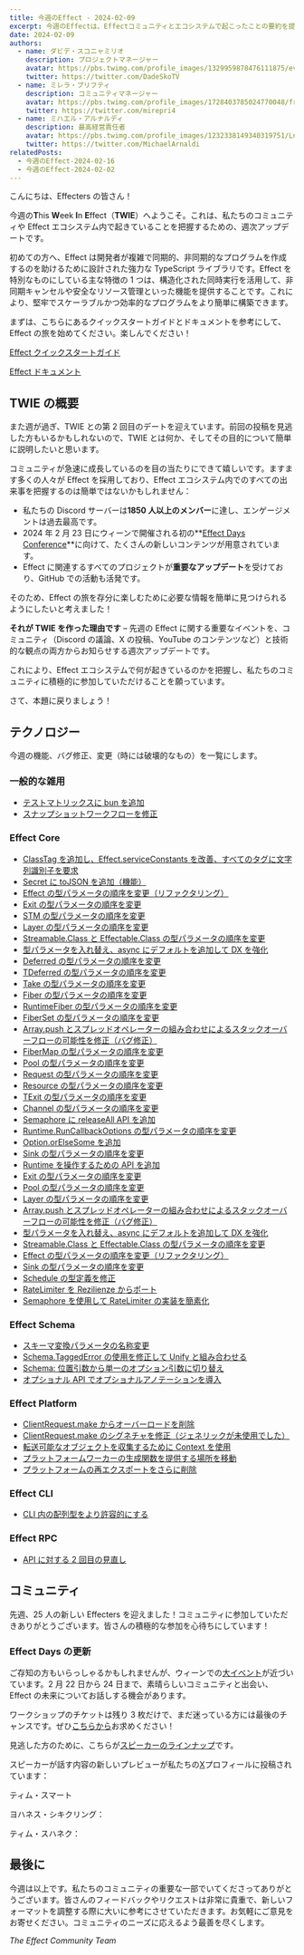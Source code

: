 ```yaml
---
title: 今週のEffect - 2024-02-09
excerpt: 今週のEffectは、Effectコミュニティとエコシステムで起こったことの要約を提供する週刊ブログ記事です。すべてのニュース、機能、変更を把握するのに役立ちます！
date: 2024-02-09
authors:
  - name: ダビデ・スコニャミリオ
    description: プロジェクトマネージャー
    avatar: https://pbs.twimg.com/profile_images/1329959878476111875/evHG8VX6_400x400.jpg
    twitter: https://twitter.com/DadeSkoTV
  - name: ミレラ・プリフティ
    description: コミュニティマネージャー
    avatar: https://pbs.twimg.com/profile_images/1728403785024770048/frKphayT_400x400.jpg
    twitter: https://twitter.com/mirepri4
  - name: ミハエル・アルナルディ
    description: 最高経営責任者
    avatar: https://pbs.twimg.com/profile_images/1232338149340319751/Ln9nNWyk_400x400.jpg
    twitter: https://twitter.com/MichaelArnaldi
relatedPosts:
  - 今週のEffect-2024-02-16
  - 今週のEffect-2024-02-02
---
```



こんにちは、Effecters の皆さん！

今週の**T**his **W**eek **I**n **E**ffect（**TWIE**）へようこそ。これは、私たちのコミュニティや Effect エコシステム内で起きていることを把握するための、週次アップデートです。

初めての方へ、Effect は開発者が複雑で同期的、非同期的なプログラムを作成するのを助けるために設計された強力な TypeScript ライブラリです。Effect を特別なものにしている主な特徴の 1 つは、構造化された同時実行を活用して、非同期キャンセルや安全なリソース管理といった機能を提供することです。これにより、堅牢でスケーラブルかつ効率的なプログラムをより簡単に構築できます。

まずは、こちらにあるクイックスタートガイドとドキュメントを参考にして、Effect の旅を始めてください。楽しんでください！

[Effect クイックスタートガイド](/docs/quickstart)

[Effect ドキュメント](/docs/introduction)

## TWIE の概要

また週が過ぎ、TWIE との第 2 回目のデートを迎えています。前回の投稿を見逃した方もいるかもしれないので、TWIE とは何か、そしてその目的について簡単に説明したいと思います。

コミュニティが急速に成長しているのを目の当たりにできて嬉しいです。ますます多くの人々が Effect を採用しており、Effect エコシステム内でのすべての出来事を把握するのは簡単ではないかもしれません：

- 私たちの Discord サーバーは**1850 人以上のメンバー**に達し、エンゲージメントは過去最高です。
- 2024 年 2 月 23 日にウィーンで開催される初の**[Effect Days Conference](/events/effect-days)**に向けて、たくさんの新しいコンテンツが用意されています。
- Effect に関連するすべてのプロジェクトが**重要なアップデート**を受けており、GitHub での活動も活発です。

そのため、Effect の旅を存分に楽しむために必要な情報を簡単に見つけられるようにしたいと考えました！

**それが TWIE を作った理由です** – 先週の Effect に関する重要なイベントを、コミュニティ（Discord の議論、X の投稿、YouTube のコンテンツなど）と技術的な観点の両方からお知らせする週次アップデートです。

これにより、Effect エコシステムで何が起きているのかを把握し、私たちのコミュニティに積極的に参加していただけることを願っています。

さて、本題に戻りましょう！

## テクノロジー

今週の機能、バグ修正、変更（時には破壊的なもの）を一覧にします。

### 一般的な雑用

- [テストマトリックスに bun を追加](https://github.com/Effect-TS/effect/pull/2030)
- [スナップショットワークフローを修正](https://github.com/Effect-TS/effect/pull/2051)

### Effect Core

- [ClassTag を追加し、Effect.serviceConstants を改善、すべてのタグに文字列識別子を要求](https://github.com/Effect-TS/effect/pull/2028)
- [Secret に toJSON を追加（機能）](https://github.com/Effect-TS/effect/pull/2033)
- [Effect の型パラメータの順序を変更（リファクタリング）](https://github.com/Effect-TS/effect/pull/2034)
- [Exit の型パラメータの順序を変更](https://github.com/Effect-TS/effect/pull/2035)
- [STM の型パラメータの順序を変更](https://github.com/Effect-TS/effect/pull/2043)
- [Layer の型パラメータの順序を変更](https://github.com/Effect-TS/effect/pull/2044)
- [Streamable.Class と Effectable.Class の型パラメータの順序を変更](https://github.com/Effect-TS/effect/pull/2045)
- [型パラメータを入れ替え、async にデフォルトを追加して DX を強化](https://github.com/Effect-TS/effect/pull/2046)
- [Deferred の型パラメータの順序を変更](https://github.com/Effect-TS/effect/pull/2050)
- [TDeferred の型パラメータの順序を変更](https://github.com/Effect-TS/effect/pull/2052)
- [Take の型パラメータの順序を変更](https://github.com/Effect-TS/effect/pull/2053)
- [Fiber の型パラメータの順序を変更](https://github.com/Effect-TS/effect/pull/2054)
- [RuntimeFiber の型パラメータの順序を変更](https://github.com/Effect-TS/effect/pull/2055)
- [FiberSet の型パラメータの順序を変更](https://github.com/Effect-TS/effect/pull/2056)
- [Array.push とスプレッドオペレーターの組み合わせによるスタックオーバーフローの可能性を修正（バグ修正）](https://github.com/Effect-TS/effect/pull/2057)
- [FiberMap の型パラメータの順序を変更](https://github.com/Effect-TS/effect/pull/2058)
- [Pool の型パラメータの順序を変更](https://github.com/Effect-TS/effect/pull/2059)
- [Request の型パラメータの順序を変更](https://github.com/Effect-TS/effect/pull/2060)
- [Resource の型パラメータの順序を変更](https://github.com/Effect-TS/effect/pull/2061)
- [TExit の型パラメータの順序を変更](https://github.com/Effect-TS/effect/pull/2062)
- [Channel の型パラメータの順序を変更](https://github.com/Effect-TS/effect/pull/2063)
- [Semaphore に releaseAll API を追加](https://github.com/Effect-TS/effect/pull/2067)
- [Runtime.RunCallbackOptions の型パラメータの順序を変更](https://github.com/Effect-TS/effect/pull/2069)
- [Option.orElseSome を追加](https://github.com/Effect-TS/effect/pull/2071)
- [Sink の型パラメータの順序を変更](https://github.com/Effect-TS/effect/pull/2073)
- [Runtime を操作するための API を追加](https://github.com/Effect-TS/effect/pull/2075)
- [Exit の型パラメータの順序を変更](https://github.com/Effect-TS/effect/pull/2035)
- [Pool の型パラメータの順序を変更](https://github.com/Effect-TS/effect/pull/2059)
- [Layer の型パラメータの順序を変更](https://github.com/Effect-TS/effect/pull/2044)
- [Array.push とスプレッドオペレーターの組み合わせによるスタックオーバーフローの可能性を修正（バグ修正）](https://github.com/Effect-TS/effect/pull/2057)
- [型パラメータを入れ替え、async にデフォルトを追加して DX を強化](https://github.com/Effect-TS/effect/pull/2046)
- [Streamable.Class と Effectable.Class の型パラメータの順序を変更](https://github.com/Effect-TS/effect/pull/2045)
- [Effect の型パラメータの順序を変更（リファクタリング）](https://github.com/Effect-TS/effect/pull/2034)
- [Sink の型パラメータの順序を変更](https://github.com/Effect-TS/effect/pull/2073)
- [Schedule の型定義を修正](https://github.com/Effect-TS/effect/pull/2085)
- [RateLimiter を Rezilienze からポート](https://github.com/Effect-TS/effect/pull/2083)
- [Semaphore を使用して RateLimiter の実装を簡素化](https://github.com/Effect-TS/effect/pull/2084)

### Effect Schema

- [スキーマ変換パラメータの名称変更](https://github.com/Effect-TS/effect/pull/2065)
- [Schema.TaggedError の使用を修正して Unify と組み合わせる](https://github.com/Effect-TS/effect/pull/2072)
- [Schema: 位置引数から単一のオプション引数に切り替え](https://github.com/Effect-TS/effect/pull/2074)
- [オプショナル API でオプショナルアノテーションを導入](https://github.com/Effect-TS/effect/pull/2079)

### Effect Platform

- [ClientRequest.make からオーバーロードを削除](https://github.com/Effect-TS/effect/pull/2037)
- [ClientRequest.make のシグネチャを修正（ジェネリックが未使用でした）](https://github.com/Effect-TS/effect/pull/2039)
- [転送可能なオブジェクトを収集するために Context を使用](https://github.com/Effect-TS/effect/pull/2041)
- [プラットフォームワーカーの生成関数を提供する場所を移動](https://github.com/Effect-TS/effect/pull/2078)
- [プラットフォームの再エクスポートをさらに削除](https://github.com/Effect-TS/effect/pull/2077)

### Effect CLI

- [CLI 内の配列型をより許容的にする](https://github.com/Effect-TS/effect/pull/2047)

### Effect RPC

- [API に対する 2 回目の見直し](https://github.com/Effect-TS/effect/pull/1966)

## コミュニティ

先週、25 人の新しい Effecters を迎えました！コミュニティに参加していただきありがとうございます。皆さんの積極的な参加を心待ちにしています！

### Effect Days の更新

ご存知の方もいらっしゃるかもしれませんが、ウィーンでの[大イベント](/events/effect-days)が近づいています。2 月 22 日から 24 日まで、素晴らしいコミュニティと出会い、Effect の未来についてお話しする機会があります。

ワークショップのチケットは残り 3 枚だけで、まだ迷っている方には最後のチャンスです。ぜひ[こちらから](https://EffectDays/EventDays#ticket)お求めください！

見逃した方のために、こちらが[スピーカーのラインナップ](/events/effect-days#speakers)です。

スピーカーが話す内容の新しいプレビューが私たちの[X](https://twitter.com/EffectTS_)プロフィールに投稿されています：

ティム・スマート

<Tweet id="1753389163901034681" />

ヨハネス・シキクリング：

<Tweet id="1754820355603009696" />

ティム・スハネク：

<Tweet id="1755570582286991678" />

## 最後に

今週は以上です。私たちのコミュニティの重要な一部でいてくださってありがとうございます。皆さんのフィードバックやリクエストは非常に貴重で、新しいフォーマットを調整する際に大いに参考にさせていただきます。お気軽にご意見をお寄せください。コミュニティのニーズに応えるよう最善を尽くします。

_The Effect Community Team_
